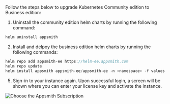 # 

<HideElements/>

Follow the steps below to upgrade Kubernetes Community edition to Business edition:

1. Uninstall the community edition helm charts by running the following command:

```javascript
helm uninstall appsmith
```
2. Install and delpoy the business edition helm charts by running the following commands:

```javascript
helm repo add appsmith-ee https://helm-ee.appsmith.com
helm repo update
helm install appsmith appsmith-ee/appsmith-ee -n <namespace> -f values.yaml
```
5. Sign-in to your instance again. Upon successful login, a screen will be shown where you can enter your license key and activate the instance.

![Choose the Appsmith Subscription](/img/Customer-portal-choose-subscription.png)